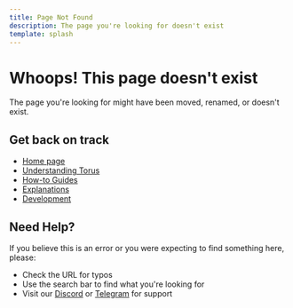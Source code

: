```yaml
---
title: Page Not Found
description: The page you're looking for doesn't exist
template: splash
---
```


# Whoops! This page doesn't exist

The page you're looking for might have been moved, renamed, or doesn't exist.

## Get back on track

- [Home page](/)
- [Understanding Torus](/getting-started/understanding-torus/)
- [How-to Guides](/how-to-guides/table-of-contents/)
- [Explanations](/explanations/table-of-contents/)
- [Development](/development/table-of-contents/)

## Need Help?

If you believe this is an error or you were expecting to find something here, please:

- Check the URL for typos
- Use the search bar to find what you're looking for
- Visit our [Discord](https://discord.gg/torus) or [Telegram](https://t.me/torusnetwork) for support
